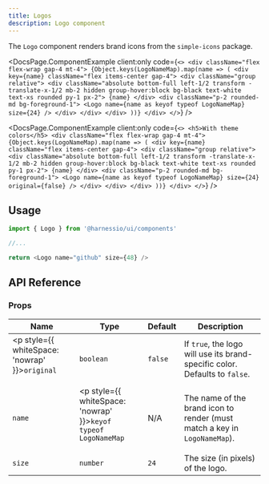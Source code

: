 ```yaml
---
title: Logos
description: Logo component
---
```


The `Logo` component renders brand icons from the `simple-icons` package.


<DocsPage.ComponentExample
  client:only
  code={`<>
    <div className="flex flex-wrap gap-4 mt-4">
      {Object.keys(LogoNameMap).map(name => (
        <div key={name} className="flex items-center gap-4">
          <div className="group relative">
            <div className="absolute bottom-full left-1/2 transform -translate-x-1/2 mb-2 hidden group-hover:block bg-black text-white text-xs rounded py-1 px-2">
              {name}
            </div>
            <div className="p-2 rounded-md bg-foreground-1">
              <Logo name={name as keyof typeof LogoNameMap} size={24} />
            </div>
          </div>
        </div>
      ))}
    </div>
  </>`}
/>

<DocsPage.ComponentExample
  client:only
  code={`<>
    <h5>With theme colors</h5>
    <div className="flex flex-wrap gap-4 mt-4">
      {Object.keys(LogoNameMap).map(name => (
        <div key={name} className="flex items-center gap-4">
          <div className="group relative">
            <div className="absolute bottom-full left-1/2 transform -translate-x-1/2 mb-2 hidden group-hover:block bg-black text-white text-xs rounded py-1 px-2">
              {name}
            </div>
            <div className="p-2 rounded-md bg-foreground-1">
              <Logo name={name as keyof typeof LogoNameMap} size={24} original={false} />
            </div>
          </div>
        </div>
      ))}
    </div>
  </>`}
/>

## Usage

```typescript
import { Logo } from '@harnessio/ui/components'

//...

return <Logo name="github" size={48} />
```

## API Reference

### Props

| Name                                                          | Type                                                                          | Default | Description                                                                 |
| ------------------------------------------------------------- | ----------------------------------------------------------------------------- | ------- | --------------------------------------------------------------------------- |
| <p style={{ whiteSpace: 'nowrap' }}><code>original</code></p> | `boolean`                                                                     | `false` | If `true`, the logo will use its brand-specific color. Defaults to `false`. |
| `name`                                                        | <p style={{ whiteSpace: 'nowrap' }}><code>keyof typeof LogoNameMap</code></p> | N/A     | The name of the brand icon to render (must match a key in `LogoNameMap`).   |
| `size`                                                        | `number`                                                                      | `24`    | The size (in pixels) of the logo.                                           |
